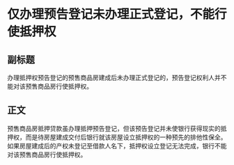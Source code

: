 # 仅办理预告登记未办理正式登记，不能行使抵押权
## 副标题
办理抵押权预告登记的预售商品房建成后未办理正式登记的，预告登记权利人并不能对该预售商品房行使抵押权。
## 正文
预售商品房抵押贷款虽办理抵押预告登记，但该预告登记并未使银行获得现实的抵押权，而是待房屋建成交付后银行就该房屋设立抵押权的一种预先的排他性保全。如果房屋建成后的产权未登记至借款人名下，抵押权设立登记无法完成，银行不能对该预售商品房行使抵押权。